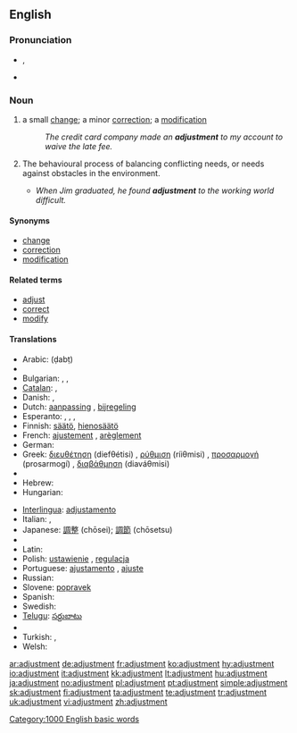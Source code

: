 ==English==
{{wikipedia}}

===Pronunciation===
* {{IPA|/əˈdʒʌst.mənt/}}, {{SAMPA|/@"dZVst.m@nt/}}
* {{audio|en-us-adjustment.ogg|Audio (US)}}

===Noun===
{{en-noun}}

# a small [[change]]; a minor [[correction]]; a [[modification]]
#: ''The credit card company made an '''adjustment''' to my account to waive the late fee.''
# {{psychology}} The behavioural process of balancing conflicting needs, or needs against obstacles in the environment.
#*''When Jim graduated, he found '''adjustment''' to the working world difficult.''

====Synonyms====
* [[change]]
* [[correction]]
* [[modification]]

====Related terms====
* [[adjust]]
* [[correct]]
* [[modify]]

====Translations====
{{trans-top|small change}}
* Arabic: {{Arab|[[ضبط]]}} (ḍabṭ) {{m}}
* {{trreq|Basque}}
* Bulgarian: {{t|bg|нагласяване|sc=Cyrl}},  {{t|bg|приспособяване|sc=Cyrl}},  {{t|bg|настройка|sc=Cyrl}}
* [[Catalan]]: {{t|ca|ajust|m}}, {{t|ca|ajustment|m}}
* Danish: {{t|da|justering|c}}, {{t|da|tilpasning|c}}
* Dutch: [[aanpassing]] {{f}}, [[bijregeling]] {{f}}
* Esperanto: {{t-|eo|adapto|xs=Esperanto}},  {{t|eo|akomodo|xs=Esperanto}},  {{t|eo|alĝustigo|xs=Esperanto}},  {{t|eo|ĝustigo|xs=Esperanto}}
* Finnish: [[säätö]], [[hienosäätö]]
* French: [[ajustement]] {{m}}, [[arèglement]] {{m}}
* German: {{t+|de|Anpassung|f}}
* Greek: [[διευθέτηση]] (diefθétisi) {{f}}, [[ρύθμιση]] (ríiθmisi) {{f}}, [[προσαρμογή]] (prosarmogí) {{f}}, [[διαβάθμηση]] (diaváθmisi) {{f}}
* {{trreq|Guarani}}
* Hebrew: {{t+|he|כוון|m|alt=כִּוּוּן|sc=Hebr}}
* Hungarian: {{t|hu|beállítás}}
{{trans-mid}}
* [[Interlingua]]: [[adjustamento]]
* Italian: {{t+|it|adattamento|m}}, {{t+|it|inserimento|m}}
* Japanese: [[調整]] (chōsei); [[調節]] (chōsetsu)
* {{trreq|Korean}}
* Latin: {{t|la|accommodatio|f|alt=accommodātiō}}
* Polish: [[ustawienie]] {{n}}, [[regulacja]] {{f}}
* Portuguese: [[ajustamento]] {{m}}, [[ajuste]] {{m}}
* Russian: {{t|ru|юстировка|f|tr=justiróvka|sc=Cyrl}}
* Slovene: [[popravek]] {{m}}
* Spanish: {{t-|es|ajuste|m}}
* Swedish: {{t|sv|justering|c}}
* [[Telugu]]: [[సర్దుబాటు]]
* {{trreq|Tupinambá}}
* Turkish: {{t|tr|ayarlama}},  {{t|tr|ayar}}
* Welsh: {{t|cy|cyweiriad|m|xs=Welsh}}
{{trans-bottom}}

[[Category:1000 English basic words]]

[[ar:adjustment]]
[[de:adjustment]]
[[fr:adjustment]]
[[ko:adjustment]]
[[hy:adjustment]]
[[io:adjustment]]
[[it:adjustment]]
[[kk:adjustment]]
[[lt:adjustment]]
[[hu:adjustment]]
[[ja:adjustment]]
[[no:adjustment]]
[[pl:adjustment]]
[[pt:adjustment]]
[[simple:adjustment]]
[[sk:adjustment]]
[[fi:adjustment]]
[[ta:adjustment]]
[[te:adjustment]]
[[tr:adjustment]]
[[uk:adjustment]]
[[vi:adjustment]]
[[zh:adjustment]]